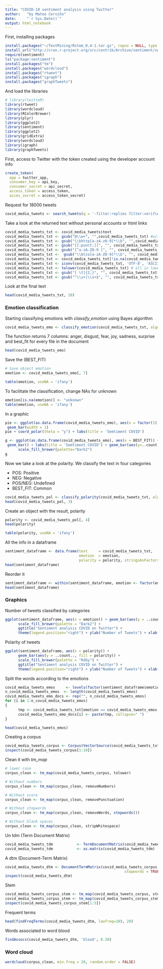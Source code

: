 ```yaml
---
title: "COVID-10 sentiment analysis using Twitter"
author:   "by Mateo Cerviño"
date:     "`r Sys.Date()`"
output: html_notebook
---
```


First, installing packages
```r
install.packages("~/TextMining/Rstem_0.4-1.tar.gz", repos = NULL, type = "source")
install_url("http://cran.r-project.org/src/contrib/Archive/sentiment/sentiment_0.2.tar.gz")
require(sentiment)
ls("package:sentiment")
install.packages("tm")
install.packages("wordcloud")
install.packages("rtweet")
install.packages("igraph")
install.packages("graphTweets")
```

And load the libraries

```r
# library(twitteR)
library(rtweet)
library(wordcloud)
library(RColorBrewer)
library(plyr)
library(ggplot2)
library(sentiment)
library(ggplot2)
library(gridExtra)
library(wordcloud)
library(igraph)
library(graphTweets)
```


First, access to Twitter with the token created using the developer account info

```r

create_token(
  app = twitter_app,
  consumer_key = api_key,
  consumer_secret = api_secret,
  access_token = access_token,
  acces_secret = access_token_secret)
```

Request for 18000 tweets

```r
covid_media_tweets <- search_tweets(q = '-filter:replies filter:verified -filter:media covid OR pandemic OR quarantine OR pcr OR "covid testing"', type = "recent", n = 8000, include_rts = FALSE)
```

Take a look at the returned text without personal accounts or html links

```r
covid_media_tweets_txt <- covid_media_tweets$text
covid_media_tweets_txt <- gsub("@\\w+", "",covid_media_tweets_txt) #without personal accounts
covid_media_tweets_txt <- gsub("\\bhttp[a-zA-z0-9]*\\b", "",covid_media_tweets_txt) #without html links
covid_media_tweets_txt <- gsub("[[:punct:]]", "", covid_media_tweets_txt) #without score
covid_media_tweets_txt <- gsub("[^a-zA-Z0-9 ]", "", covid_media_tweets_txt) #without non alphanumeric characters
covid_media_tweets_txt <-  gsub("\\btco[a-zA-Z0-9]*\\b", "", covid_media_tweets_txt) #without tco
covid_media_tweets_txt <- covid_media_tweets_txt[!is.na(covid_media_tweets_txt)] # without NAs
covid_media_tweets_txt <- iconv(covid_media_tweets_txt, 'UTF-8', 'ASCII') # without emojis
covid_media_tweets_txt <- tolower(covid_media_tweets_txt) # all in lower case
covid_media_tweets_txt <- gsub("[ \t]{2,}", "", covid_media_tweets_txt) # spaces and tabs
covid_media_tweets_txt <- gsub("^\\s+|\\s+$", "", covid_media_tweets_txt)
```

Look at the final text

```r
head(covid_media_tweets_txt, 10)
```


### Emotion classification

Starting classifying emotions with *classify_emotion* using Bayes algorithm

```r
covid_media_tweets_emo <- classify_emotion(covid_media_tweets_txt, algorithm="bayes", prior=1.0)
```

The function returns 7 columns: anger, disgust, fear, joy, sadness, surprise and best_fit for every file in the document

```r
head(covid_media_tweets_emo)
```

Save the (BEST_FIT) 

```r
# Save object emotion
emotion <- covid_media_tweets_emo[, 7]

table(emotion, useNA = 'ifany')
```

To facilitate the classification, change NAs for unknown

```r
emotion[is.na(emotion)] <- "unknown"
table(emotion, useNA = 'ifany')
```

In a graphic 

```r
pie <- ggplot(as.data.frame(covid_media_tweets_emo), aes(x = factor(1), fill = factor(BEST_FIT))) +
 geom_bar(width = 1)
pie + coord_polar(theta = "y") + labs(title = 'Semtiment COVID')
```

```r
g <- ggplot(as.data.frame(covid_media_tweets_emo), aes(x = BEST_FIT)) +
 geom_bar() + labs(title = 'Semtiment COVID') + geom_bar(aes(y=..count.., fill=emotion)) +
      scale_fill_brewer(palette="Dark2")
g 
```

Now we take a look at the polarity. We classify the text in four categories

* POS:      Positive
* NEG:      Negative
* POS/NEG:  Undefined
* BEST_FIT: Common

```r
covid_media_tweets_pol <- classify_polarity(covid_media_tweets_txt, algorithm="bayes")
head(covid_media_tweets_pol, 3)
```

Create an object with the result, polarity

```r
polarity <- covid_media_tweets_pol[, 4]
head(polarity)
```

```r
table(polarity, useNA = 'ifany')
```

All the info in a dataframe

```r
sentiment_dataframe <- data.frame(text     = covid_media_tweets_txt, 
                                  emotion  = emotion, 
                                  polarity = polarity, stringsAsFactors=FALSE)
head(sentiment_dataframe)
```

Reorder it

```r
sentiment_dataframe <- within(sentiment_dataframe, emotion <- factor(emotion, levels=names(sort(table(emotion), decreasing=TRUE))))
head(sentiment_dataframe)
```

### Graphics

Number of tweets classified by categories

```r
ggplot(sentiment_dataframe, aes(x = emotion)) + geom_bar(aes(y = ..count.., fill = emotion)) +
      scale_fill_brewer(palette = "Dark2") +
      ggtitle("Sentiment analysis COVID on Twitter") +
      theme(legend.position="right") + ylab("Number of Tweets") + xlab("Emotion types")
```

Polarity of tweets

```r
ggplot(sentiment_dataframe, aes(x = polarity)) +
      geom_bar(aes(y = ..count.., fill = polarity)) +
      scale_fill_brewer(palette = "RdGy") +
      ggtitle("Sentiment analysis COVID on Twitter") +
      theme(legend.position="right") + ylab("Number of Tweets") + xlab("Polarity types")
```

Split the words according to the emotions

```r
covid_media_tweets_emos     <- levels(factor(sentiment_dataframe$emotion))
n_covid_media_tweets_emos  <- length(covid_media_tweets_emos)
covid_media_tweets_emo_docs <- rep("", n_covid_media_tweets_emos)
for (i in 1:n_covid_media_tweets_emos)
{
      tmp <- covid_media_tweets_txt[emotion == covid_media_tweets_emos[i]]
      covid_media_tweets_emo_docs[i] <- paste(tmp, collapse=" ")
}
```

```r
head(covid_media_tweets_emos)
```

Creating a corpus

```r
covid_media_tweets_corpus <- Corpus(VectorSource(covid_media_tweets_txt))
inspect(covid_media_tweets_corpus[1:10])
```

Clean it with *tm_map*

```r
# lower case
corpus_clean <- tm_map(covid_media_tweets_corpus, tolower)

# Without numbers
corpus_clean <- tm_map(corpus_clean, removeNumbers)

# Without score
corpus_clean <- tm_map(corpus_clean, removePunctuation)

# Without stopwords
corpus_clean <- tm_map(corpus_clean, removeWords, stopwords())

# Without blank spaces
corpus_clean <- tm_map(corpus_clean, stripWhitespace)
```

Un tdm (Term Document Matrix)

```r
covid_media_tweets_tdm           <- TermDocumentMatrix(covid_media_tweets_corpus, control = list(stopwords = TRUE))
covid_media_tweets_tdm           <- as.matrix(covid_media_tweets_tdm)
```

A dtm (Document-Term Matrix)

```r
covid_media_tweets_dtm <- DocumentTermMatrix(covid_media_tweets_corpus, control = list(minWordLength = 1, 
                                                       stopwords = TRUE))
inspect(covid_media_tweets_dtm)
```

Stem

```r
covid_media_tweets_corpus_stem <- tm_map(covid_media_tweets_corpus, stemDocument)
covid_media_tweets_corpus_stem <- tm_map(covid_media_tweets_corpus_stem, stemCompletion, dictionary = covid_media_tweets_corpus)
inspect(covid_media_tweets_corpus_stem[1:5])
```

Frequent terms

```r
head(findFreqTerms(covid_media_tweets_dtm, lowfreq=10), 20)
```

Words associated to word blood

```r
findAssocs(covid_media_tweets_dtm, 'blood', 0.30)
```


### Word cloud

```r
wordcloud(corpus_clean, min.freq = 20, random.order = FALSE)
```










